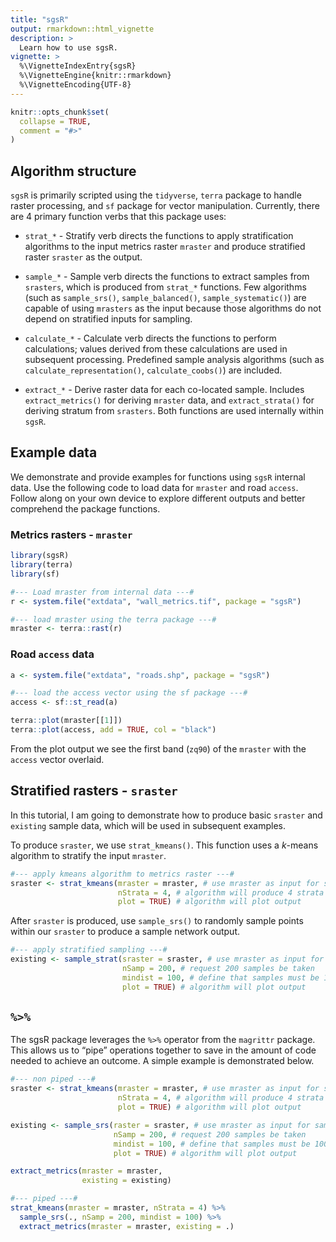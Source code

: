 ```yaml
---
title: "sgsR"
output: rmarkdown::html_vignette
description: >
  Learn how to use sgsR.
vignette: >
  %\VignetteIndexEntry{sgsR}
  %\VignetteEngine{knitr::rmarkdown}
  %\VignetteEncoding{UTF-8}
---
```


```r
knitr::opts_chunk$set(
  collapse = TRUE,
  comment = "#>"
)
```

## Algorithm structure {#str .unnumbered}

`sgsR` is primarily scripted using the `tidyverse`, `terra` package to handle raster processing, and `sf` package for vector manipulation. Currently, there are 4 primary function verbs that this package uses:

*   `strat_*` - Stratify verb directs the functions to apply stratification algorithms to the input metrics raster `mraster` and produce stratified raster `sraster` as the output.

*   `sample_*` - Sample verb directs the functions to extract samples from `srasters`, which is produced from `strat_*` functions. Few algorithms (such as `sample_srs()`, `sample_balanced()`, `sample_systematic()`) are capable of using `mrasters` as the input because those algorithms do not depend on stratified inputs for sampling.  

*   `calculate_*` - Calculate verb directs the functions to perform calculations; values derived from these calculations are used in subsequent processing. Predefined sample analysis algorithms (such as `calculate_representation()`, `calculate_coobs()`) are included. 

*   `extract_*` - Derive raster data for each co-located sample. Includes `extract_metrics()` for deriving `mraster` data, and `extract_strata()` for deriving stratum from `srasters`. Both functions are used internally within `sgsR`.


## Example data {.unnumbered}
We demonstrate and provide examples for functions using `sgsR` internal data. Use the following code to load data for `mraster` and road `access`. Follow along on your own device to explore different outputs and better comprehend the package functions.

### Metrics rasters - `mraster` {#mrast .unnumbered}
```r
library(sgsR)
library(terra)
library(sf)

#--- Load mraster from internal data ---#
r <- system.file("extdata", "wall_metrics.tif", package = "sgsR")

#--- load mraster using the terra package ---#
mraster <- terra::rast(r)
```

### Road `access` data {#vect .unnumbered}
```r
a <- system.file("extdata", "roads.shp", package = "sgsR")

#--- load the access vector using the sf package ---#
access <- sf::st_read(a)
```

```r
terra::plot(mraster[[1]])
terra::plot(access, add = TRUE, col = "black")

```

From the plot output we see the first band (`zq90`) of the `mraster` with the `access` vector overlaid. 

## Stratified rasters - `sraster` {#srast .unnumbered}

In this tutorial, I am going to demonstrate how to produce basic `sraster` and `existing` sample data, which will be used in subsequent examples. 

To produce `sraster`, we use `strat_kmeans()`. This function uses a _k_-means algorithm to stratify the input `mraster`.

```r
#--- apply kmeans algorithm to metrics raster ---#
sraster <- strat_kmeans(mraster = mraster, # use mraster as input for sampling
                        nStrata = 4, # algorithm will produce 4 strata
                        plot = TRUE) # algorithm will plot output

```

After `sraster` is produced, use `sample_srs()` to randomly sample points within our `sraster` to produce a sample network output.

```r
#--- apply stratified sampling ---#
existing <- sample_strat(sraster = sraster, # use mraster as input for sampling
                         nSamp = 200, # request 200 samples be taken
                         mindist = 100, # define that samples must be 100 m apart
                         plot = TRUE) # algorithm will plot output

```

## `%>%` {#pipe .unnumbered}

The sgsR package leverages the `%>%` operator from the `magrittr` package. This allows us to "pipe" operations together to save in the amount of code needed to achieve an outcome. A simple example is demonstrated below.

```r
#--- non piped ---#
sraster <- strat_kmeans(mraster = mraster, # use mraster as input for sampling
                        nStrata = 4, # algorithm will produce 4 strata
                        plot = TRUE) # algorithm will plot output

existing <- sample_srs(raster = sraster, # use mraster as input for sampling
                       nSamp = 200, # request 200 samples be taken
                       mindist = 100, # define that samples must be 100 m apart
                       plot = TRUE) # algorithm will plot output

extract_metrics(mraster = mraster,
                existing = existing)

#--- piped ---#
strat_kmeans(mraster = mraster, nStrata = 4) %>%
  sample_srs(., nSamp = 200, mindist = 100) %>%
  extract_metrics(mraster = mraster, existing = .)

```

